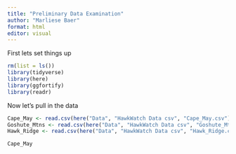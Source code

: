 ```yaml
---
title: "Preliminary Data Examination"
author: "Marliese Baer"
format: html
editor: visual
---
```



First lets set things up
```r
rm(list = ls())
library(tidyverse)
library(here)
library(ggfortify)
library(readr)
```


Now let's pull in the data
```r
Cape_May <- read.csv(here("Data", "HawkWatch Data csv", "Cape_May.csv"))
Goshute_Mtns <- read.csv(here("Data", "HawkWatch Data csv", "Goshute_Mtns.csv"))
Hawk_Ridge <- read.csv(here("Data", "HawkWatch Data csv", "Hawk_Ridge.csv"))
```

```r
Cape_May
```

